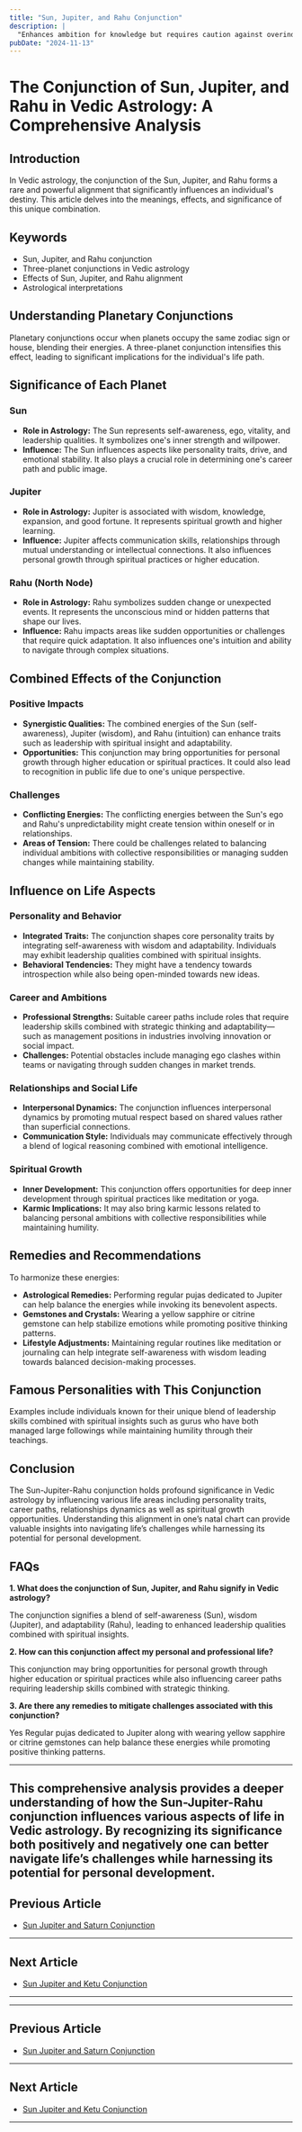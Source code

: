 ```yaml
---
title: "Sun, Jupiter, and Rahu Conjunction"
description: |
  "Enhances ambition for knowledge but requires caution against overindulgence."
pubDate: "2024-11-13"
---
```


# The Conjunction of Sun, Jupiter, and Rahu in Vedic Astrology: A Comprehensive Analysis

## Introduction

In Vedic astrology, the conjunction of the Sun, Jupiter, and Rahu forms a rare and powerful alignment that significantly influences an individual's destiny. This article delves into the meanings, effects, and significance of this unique combination.

## Keywords

- Sun, Jupiter, and Rahu conjunction
- Three-planet conjunctions in Vedic astrology
- Effects of Sun, Jupiter, and Rahu alignment
- Astrological interpretations

## Understanding Planetary Conjunctions

Planetary conjunctions occur when planets occupy the same zodiac sign or house, blending their energies. A three-planet conjunction intensifies this effect, leading to significant implications for the individual's life path.

## Significance of Each Planet

### Sun

- **Role in Astrology:** The Sun represents self-awareness, ego, vitality, and leadership qualities. It symbolizes one's inner strength and willpower.
- **Influence:** The Sun influences aspects like personality traits, drive, and emotional stability. It also plays a crucial role in determining one's career path and public image.

### Jupiter

- **Role in Astrology:** Jupiter is associated with wisdom, knowledge, expansion, and good fortune. It represents spiritual growth and higher learning.
- **Influence:** Jupiter affects communication skills, relationships through mutual understanding or intellectual connections. It also influences personal growth through spiritual practices or higher education.

### Rahu (North Node)

- **Role in Astrology:** Rahu symbolizes sudden change or unexpected events. It represents the unconscious mind or hidden patterns that shape our lives.
- **Influence:** Rahu impacts areas like sudden opportunities or challenges that require quick adaptation. It also influences one's intuition and ability to navigate through complex situations.

## Combined Effects of the Conjunction

### Positive Impacts

- **Synergistic Qualities:** The combined energies of the Sun (self-awareness), Jupiter (wisdom), and Rahu (intuition) can enhance traits such as leadership with spiritual insight and adaptability.
- **Opportunities:** This conjunction may bring opportunities for personal growth through higher education or spiritual practices. It could also lead to recognition in public life due to one's unique perspective.

### Challenges

- **Conflicting Energies:** The conflicting energies between the Sun's ego and Rahu's unpredictability might create tension within oneself or in relationships.
- **Areas of Tension:** There could be challenges related to balancing individual ambitions with collective responsibilities or managing sudden changes while maintaining stability.

## Influence on Life Aspects

### Personality and Behavior

- **Integrated Traits:** The conjunction shapes core personality traits by integrating self-awareness with wisdom and adaptability. Individuals may exhibit leadership qualities combined with spiritual insights.
- **Behavioral Tendencies:** They might have a tendency towards introspection while also being open-minded towards new ideas.

### Career and Ambitions

- **Professional Strengths:** Suitable career paths include roles that require leadership skills combined with strategic thinking and adaptability—such as management positions in industries involving innovation or social impact.
- **Challenges:** Potential obstacles include managing ego clashes within teams or navigating through sudden changes in market trends.

### Relationships and Social Life

- **Interpersonal Dynamics:** The conjunction influences interpersonal dynamics by promoting mutual respect based on shared values rather than superficial connections.
- **Communication Style:** Individuals may communicate effectively through a blend of logical reasoning combined with emotional intelligence.

### Spiritual Growth

- **Inner Development:** This conjunction offers opportunities for deep inner development through spiritual practices like meditation or yoga.
- **Karmic Implications:** It may also bring karmic lessons related to balancing personal ambitions with collective responsibilities while maintaining humility.

## Remedies and Recommendations

To harmonize these energies:

- **Astrological Remedies:** Performing regular pujas dedicated to Jupiter can help balance the energies while invoking its benevolent aspects.
- **Gemstones and Crystals:** Wearing a yellow sapphire or citrine gemstone can help stabilize emotions while promoting positive thinking patterns.
- **Lifestyle Adjustments:** Maintaining regular routines like meditation or journaling can help integrate self-awareness with wisdom leading towards balanced decision-making processes.

## Famous Personalities with This Conjunction

Examples include individuals known for their unique blend of leadership skills combined with spiritual insights such as gurus who have both managed large followings while maintaining humility through their teachings.

## Conclusion

The Sun-Jupiter-Rahu conjunction holds profound significance in Vedic astrology by influencing various life areas including personality traits, career paths, relationships dynamics as well as spiritual growth opportunities. Understanding this alignment in one’s natal chart can provide valuable insights into navigating life’s challenges while harnessing its potential for personal development.


## FAQs

**1. What does the conjunction of Sun, Jupiter, and Rahu signify in Vedic astrology?**

The conjunction signifies a blend of self-awareness (Sun), wisdom (Jupiter), and adaptability (Rahu), leading to enhanced leadership qualities combined with spiritual insights.

**2. How can this conjunction affect my personal and professional life?**

This conjunction may bring opportunities for personal growth through higher education or spiritual practices while also influencing career paths requiring leadership skills combined with strategic thinking.

**3. Are there any remedies to mitigate challenges associated with this conjunction?**

Yes Regular pujas dedicated to Jupiter along with wearing yellow sapphire or citrine gemstones can help balance these energies while promoting positive thinking patterns.


---

This comprehensive analysis provides a deeper understanding of how the Sun-Jupiter-Rahu conjunction influences various aspects of life in Vedic astrology. By recognizing its significance both positively and negatively one can better navigate life’s challenges while harnessing its potential for personal development.
---

## Previous Article
- [Sun Jupiter and Saturn Conjunction](11010507_Sun_Jupiter_and_Saturn_Conjunction.mdx)

---

## Next Article
- [Sun Jupiter and Ketu Conjunction](11010509_Sun_Jupiter_and_Ketu_Conjunction.mdx)

---
---

## Previous Article
- [Sun Jupiter and Saturn Conjunction](11010507_Sun_Jupiter_and_Saturn_Conjunction.mdx)

---

## Next Article
- [Sun Jupiter and Ketu Conjunction](11010509_Sun_Jupiter_and_Ketu_Conjunction.mdx)

---
